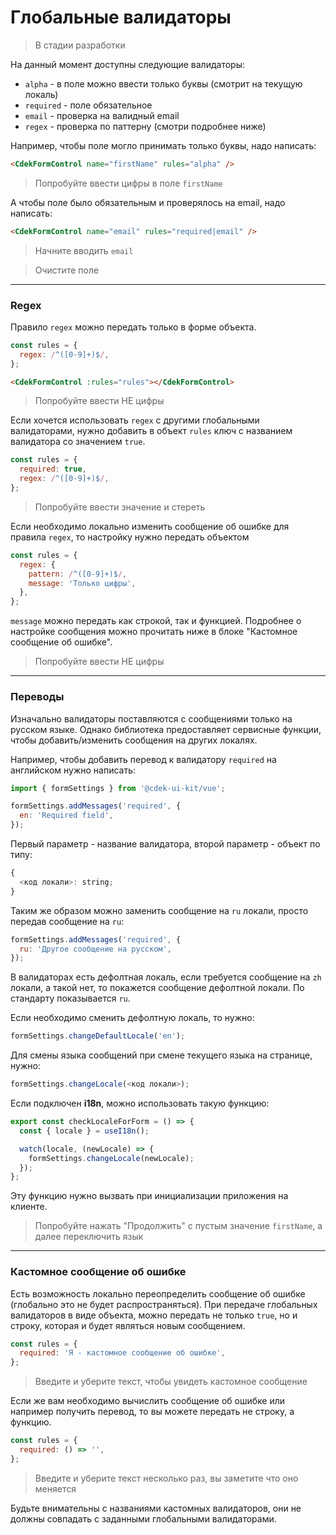 
<Meta title="Form/CdekForm/GlobalValidators" />

# Глобальные валидаторы

> В стадии разработки

На данный момент доступны следующие валидаторы:

- `alpha` - в поле можно ввести только буквы (смотрит на текущую локаль)
- `required` - поле обязательное
- `email` - проверка на валидный email
- `regex` - проверка по паттерну (смотри подробнее ниже)

Например, чтобы поле могло принимать только буквы, надо написать:

```html dark
<CdekFormControl name="firstName" rules="alpha" />
```

> Попробуйте ввести цифры в поле `firstName`

<Story of={BaseFormStories.GlobalValidator} />

А чтобы поле было обязательным и проверялось на email, надо написать:

```html dark
<CdekFormControl name="email" rules="required|email" />
```

> Начните вводить `email`

> Очистите поле

<Story of={BaseFormControlStories.RequiredWithEmail} />

---

### Regex

Правило `regex` можно передать только в форме объекта.

```js dark
const rules = {
  regex: /^([0-9]+)$/,
};
```

```html dark
<CdekFormControl :rules="rules"></CdekFormControl>
```

> Попробуйте ввести НЕ цифры

<Story of={BaseFormControlStories.Regex} />

Если хочется использовать `regex` с другими глобальными валидаторами, нужно
добавить в объект `rules` ключ с названием валидатора со значением `true`.

```js dark
const rules = {
  required: true,
  regex: /^([0-9]+)$/,
};
```

> Попробуйте ввести значение и стереть

<Story of={BaseFormControlStories.RegexWithRequired} />

Если необходимо локально изменить сообщение об ошибке для правила `regex`, то настройку нужно
передать объектом

```js dark
const rules = {
  regex: {
    pattern: /^([0-9]+)$/,
    message: 'Только цифры',
  },
};
```

`message` можно передать как строкой, так и функцией. Подробнее о настройке сообщения можно
прочитать ниже в блоке "Кастомное сообщение об ошибке".

> Попробуйте ввести НЕ цифры

<Story of={BaseFormControlStories.RegexWithCustomError} />

---

### Переводы

Изначально валидаторы поставляются с сообщениями только на русском языке. Однако библиотека
предоставляет сервисные функции, чтобы добавить/изменить сообщения на других локалях.

Например, чтобы добавить перевод к валидатору `required` на английском нужно написать:

```js dark
import { formSettings } from '@cdek-ui-kit/vue';

formSettings.addMessages('required', {
  en: 'Required field',
});
```

Первый параметр - название валидатора, второй параметр - объект по типу:

```js dark
{
  <код локали>: string;
}
```

Таким же образом можно заменить сообщение на `ru` локали, просто передав сообщение на `ru`:

```js dark
formSettings.addMessages('required', {
  ru: 'Другое сообщение на русском',
});
```

В валидаторах есть дефолтная локаль, если требуется сообщение на `zh` локали, а такой нет, то покажется
сообщение дефолтной локали. По стандарту показывается `ru`.

Если необходимо сменить дефолтную локаль, то нужно:

```js dark
formSettings.changeDefaultLocale('en');
```

Для смены языка сообщений при смене текущего языка на странице, нужно:

```js dark
formSettings.changeLocale(<код локали>);
```

Если подключен **i18n**, можно использовать такую функцию:

```js dark
export const checkLocaleForForm = () => {
  const { locale } = useI18n();

  watch(locale, (newLocale) => {
    formSettings.changeLocale(newLocale);
  });
};
```

Эту функцию нужно вызвать при инициализации приложения на клиенте.

> Попробуйте нажать "Продолжить" с пустым значение `firstName`, а далее переключить язык

<Story of={BaseFormStories.ChangeLanguage} />

---

### Кастомное сообщение об ошибке

Есть возможность локально переопределить сообщение об ошибке (глобально это не будет распространяться).
При передаче глобальных валидаторов в виде объекта, можно передать не только `true`, но и строку,
которая и будет являться новым сообщением.

```js dark
const rules = {
  required: 'Я - кастомное сообщение об ошибке',
};
```

> Введите и уберите текст, чтобы увидеть кастомное сообщение

<Story of={BaseFormControlStories.RequiredCustomMessage} />

Если же вам необходимо вычислить сообщение об ошибке или например получить перевод, то
вы можете передать не строку, а функцию.

```js dark
const rules = {
  required: () => '',
};
```

> Введите и уберите текст несколько раз, вы заметите что оно меняется

<Story of={BaseFormControlStories.RequiredCustomMessageFunction} />

Будьте внимательны с названиями кастомных валидаторов, они не должны совпадать с заданными
глобальными валидаторами.
